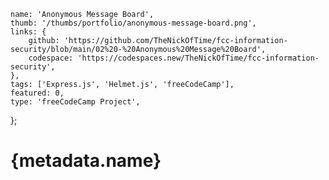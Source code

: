 	name: 'Anonymous Message Board',
	thumb: '/thumbs/portfolio/anonymous-message-board.png',
	links: {
		github: 'https://github.com/TheNickOfTime/fcc-information-security/blob/main/02%20-%20Anonymous%20Message%20Board',
		codespace: 'https://codespaces.new/TheNickOfTime/fcc-information-security',
	},
	tags: ['Express.js', 'Helmet.js', 'freeCodeCamp'],
	featured: 0,
	type: 'freeCodeCamp Project',
};

# {metadata.name}
